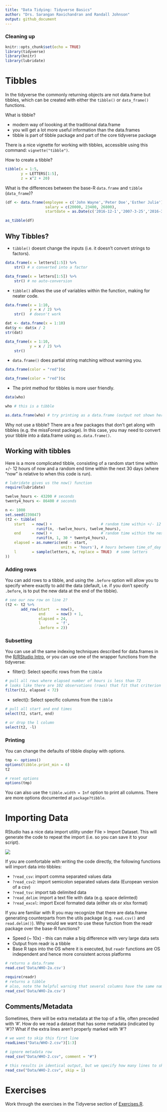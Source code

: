 ```yaml
---
title: "Data Tidying: Tidyverse Basics"
author: "Drs. Sarangan Ravichandran and Randall Johnson"
output: github_document
---
```

### Cleaning up
```r
knitr::opts_chunk$set(echo = TRUE)
library(tidyverse)
library(knitr)
library(lubridate)
```


# Tibbles

In the tidyverse the commonly returning objects are not data.frame but tibbles, which can be created with either the `tibble()` or `data_frame()` functions.

What is tibble?

- modern way of loooking at the traditional data.frame 
- you will get a lot more useful information than the data.frames
- tibble is part of tibble package and part of the core tidyverse package
 
There is a nice vignette for working with tibbles, accessible using this command: `vignette("tibble")`.
 
How to create a tibble? 
```r
tibble(x = 1:5, 
       y = LETTERS[1:5], 
       z = x^2 + 20)
```

What is the differences between the base-R `data.frame` and `tibble` (`data_frame`)?

```r
(df <- data.frame(employee = c('John Wayne','Peter Doe','Esther Julie'),
                  salary = c(20000, 23400, 26800), 
                  startdate = as.Date(c('2016-12-1','2007-3-25','2016-3-14'))))

as_tibble(df)
```


## Why Tibbles? 

- `tibble()` doesnt change the inputs (i.e. it doesn't convert strings to factors).

```r
data.frame(x = letters[1:5]) %>%
    str() # x converted into a factor

data_frame(x = letters[1:5]) %>%
    str() # no auto-conversion
```

- `tibble()` allows the use of variables within the function, making for neater code.

```r
data.frame(x = 1:10,
           y = x / 2) %>%
    str()  # doesn't work

dat <- data.frame(x = 1:10)
dat$y <- dat$x / 2
str(dat)

data_frame(x = 1:10,
           y = x / 2) %>%
    str()
```

- `data.frame()` does partial string matching without warning you.

```r
data.frame(color = "red")$c

data_frame(color = "red")$c
```

- The print method for tibbles is more user friendly.

```r
data(who)

who # this is a tibble
```
```r
as.data.frame(who) # try printing as a data.frame (output not shown here)
```

Why not use a tibble? There are a few packages that don't get along with tibbles (e.g. the missForest package). In this case, you may need to convert your tibble into a data.frame using `as.data.frame()`. 

## Working with tibbles

Here is a more complicated tibble, consisting of a random start time within +/- 12 hours of now and a random end time within the next 30 days (where "now" is relative to when this code is run).

```r
# lubridate gives us the now() function
require(lubridate)

twelve_hours <- 43200 # seconds
twenty4_hours <- 86400 # seconds

n <- 1000
set.seed(239847)
(t2 <- tibble(
    start   = now() +                      # random time within +/- 12 hours of now
              runif(n, -twelve_hours, twelve_hours), 
    end     = now() +                      # random time within the next 30 days
              runif(n, 1, 30 * twenty4_hours),
    elapsed = as.numeric(end - start, 
                         units = 'hours'), # hours between time_of_day and day
    l       = sample(letters, n, replace = TRUE)  # some letters
))
```

### Adding rows

You can add rows to a tibble, and using the `.before` option will allow you to specify where exactly to add the data (default, i.e. if you don't specify `.before`, is to put the new data at the end of the tibble).

```r
# see our new row on line 2?
(t2 <- t2 %>%
       add_row(start   = now(),
               end     = now() + 1,
               elapsed = 24,
               l       = 'f',
               .before = 2))
```

### Subsetting

You can use all the same indexing techniques described for data.frames in the [R/RStudio Intro](https://github.com/ravichas/TidyingData/blob/master/0-RStudio-Intro.md), or you can use one of the wrapper functions from the tidyverse:

- filter(): Select specific rows from the `tibble`

```r
# pull all rows where elapsed number of hours is less than 72
# looks like there are 102 observations (rows) that fit that criterion
filter(t2, elapsed < 72)
```

- select(): Select specific columns from the `tibble`

```r
# pull all start and end times
select(t2, start, end)

# or drop the l column
select(t2, -l)
```

### Printing

You can change the defaults of tibble display with options.

```r
tmp <- options()
options(tibble.print_min = 6)
t2

# reset options
options(tmp)
```

You can also use the `tibble.width = Inf` option to print all columns. There are more options documented at `package?tibble`.

# Importing Data

RStudio has a nice data import utility under File > Import Dataset. This will generate the code to repeat the import (i.e. so you can save it to your script).

![](Images/RS-ImportDataset.png)

If you are comfortable with writing the code directly, the following functions will import data into tibbles:

- `?read_csv`: import comma separated values data
- `?read_csv2`: import semicolon separated values data (European version of a csv)
- `?read_tsv`: import tab delimited data
- `?read_delim`: import a text file with data (e.g. space delimted)
- `?read_excel`: import Excel formated data (either xls or xlsx format)

If you are familiar with R you may recognize that there are data.frame generating counterparts from the utils package (e.g. `read.csv()` and `read.delim()`). Why would we want to use these function from the readr package over the base-R functions?

- Speed (~ 10x) - this can make a big difference with very large data sets
- Output from readr is a tibble
- Base R taps into the OS where it is executed, but `readr` functions are OS independent and hence more consistent across platforms

```r
# returns a data.frame
read.csv('Data/WHO-2a.csv')

require(readr)
# returns a tibble
# also, note the helpful warning that several columns have the same name
read_csv('Data/WHO-2a.csv')
```

## Comments/Metadata

Sometimes, there will be extra metadata at the top of a file, often preceded with '#'. How do we read a dataset that has some metadata (indicated by '#')? What if the extra lines aren't properly marked with '#'?

```r
# we want to skip this first line
readLines("Data/WHO-2.csv")[1:3]

# ignore metadata row
read_csv("Data/WHO-2.csv", comment = "#")

# this results in identical output, but we specify how many lines to skip
read_csv("Data/WHO-2.csv", skip = 1)
```

# Exercises

Work through the exercises in the Tidyverse section of [Exercises.R](https://raw.githubusercontent.com/ravichas/TidyingData/master/Exercises.R).
